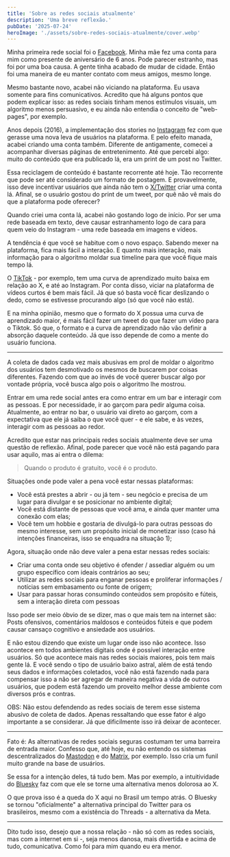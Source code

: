 ```yaml
---
title: 'Sobre as redes sociais atualmente'
description: 'Uma breve reflexão.'
pubDate: '2025-07-24'
heroImage: './assets/sobre-redes-sociais-atualmente/cover.webp'
---
```


Minha primeira rede social foi o [Facebook](https://www.facebook.com/). Minha mãe fez uma conta para mim como presente de aniversário de 6 anos. Pode parecer estranho, mas foi por uma boa causa. A gente tinha acabado de mudar de cidade. Então foi uma maneira de eu manter contato com meus amigos, mesmo longe.

Mesmo bastante novo, acabei não viciando na plataforma. Eu usava somente para fins comunicativos. Acredito que há alguns pontos que podem explicar isso: as redes sociais tinham menos estímulos visuais, um algoritmo menos persuasivo, e eu ainda não entendia o conceito de "web-pages", por exemplo.

Anos depois (2016), a implementação dos stories no [Instagram](https://www.instagram.com/) fez com que gerasse uma nova leva de usuários na plataforma. E pelo efeito manada, acabei criando uma conta também. Diferente de antigamente, comecei a acompanhar diversas páginas de entretenimento. Até que percebi algo: muito do conteúdo que era publicado lá, era um print de um post no Twitter.

Essa reciclagem de conteúdo é bastante recorrente até hoje. Tão recorrente que pode ser até considerado um formato de postagem. E provavelmente, isso deve incentivar usuários que ainda não tem o [X/Twitter](https://www.x.com/) criar uma conta lá. Afinal, se o usuário gostou do print de um tweet, por quê não vê mais do que a plataforma pode oferecer?

Quando criei uma conta lá, acabei não gostando logo de início. Por ser uma rede baseada em texto, deve causar estranhamento logo de cara para quem veio do Instagram - uma rede baseada em imagens e vídeos.

A tendência é que você se habitue com o novo espaço. Sabendo mexer na plataforma, fica mais fácil a interação. E quanto mais interação, mais informação para o algoritmo moldar sua timeline para que você fique mais tempo lá.

O [TikTok](https://tiktok.com/) - por exemplo, tem uma curva de aprendizado muito baixa em relação ao X, e até ao Instagram. Por conta disso, viciar na plataforma de vídeos curtos é bem mais fácil. Já que só basta você ficar deslizando o dedo, como se estivesse procurando algo (só que você não está).

E na minha opinião, mesmo que o formato do X possua uma curva de aprendizado maior, é mais fácil fazer um tweet do que fazer um vídeo para o Tiktok. Só que, o formato e a curva de aprendizado não vão definir a absorção daquele conteúdo. Já que isso depende de como a mente do usuário funciona.

---

A coleta de dados cada vez mais abusivas em prol de moldar o algoritmo dos usuários tem desmotivado os mesmos de buscarem por coisas diferentes. Fazendo com que ao invés de você querer buscar algo por vontade própria, você busca algo pois o algoritmo lhe mostrou.

Entrar em uma rede social antes era como entrar em um bar e interagir com as pessoas. E por necessidade, ir ao garçom para pedir alguma coisa. Atualmente, ao entrar no bar, o usuário vai direto ao garçom, com a expectativa que ele já saiba o que você quer - e ele sabe, e às vezes, interagir com as pessoas ao redor.

Acredito que estar nas principais redes sociais atualmente deve ser uma questão de reflexão. Afinal, pode parecer que você não está pagando para usar aquilo, mas ai entra o dilema:

> Quando o produto é gratuito, você é o produto.

Situações onde pode valer a pena você estar nessas plataformas:
- Você está prestes a abrir - ou já tem - seu negócio e precisa de um lugar para divulgar e se posicionar no ambiente digital;
- Você está distante de pessoas que você ama, e ainda quer manter uma conexão com elas;
- Você tem um hobbie e gostaria de divulgá-lo para outras pessoas do mesmo interesse, sem um propósito inicial de monetizar isso (caso há intenções financeiras, isso se enquadra na situação 1);

Agora, situação onde não deve valer a pena estar nessas redes sociais:
- Criar uma conta onde seu objetivo é ofender / assediar alguém ou um grupo específico com ideais contrários ao seu;
- Utilizar as redes sociais para enganar pessoas e proliferar informações / notícias sem embasamento ou fonte de origem;
- Usar para passar horas consumindo conteúdos sem propósito e fúteis, sem a interação direta com pessoas

Isso pode ser meio óbvio de se dizer, mas o que mais tem na internet são: Posts ofensivos, comentários maldosos e conteúdos fúteis e que podem causar cansaço cognitivo e ansiedade aos usuários.

E não estou dizendo que existe um lugar onde isso não acontece. Isso acontece em todos ambientes digitais onde é possível interação entre usuários. Só que acontece mais nas redes sociais maiores, pois tem mais gente lá. E você sendo o tipo de usuário baixo astral, além de está tendo seus dados e informações coletados, você não está fazendo nada para compensar isso a não ser agregar de maneira negativa a vida de outros usuários, que podem está fazendo um proveito melhor desse ambiente com diversos prós e contras.

OBS: Não estou defendendo as redes sociais de terem esse sistema abusivo de coleta de dados. Apenas ressaltando que esse fator é algo importante a se considerar. Já que dificilmente isso irá deixar de acontecer.

---

Fato é: As alternativas de redes sociais seguras costumam ter uma barreira de entrada maior. Confesso que, até hoje, eu não entendo os sistemas descentralizados do [Mastodon](https://joinmastodon.org/pt-BR) e do [Matrix](https://matrix.org/), por exemplo. Isso cria um funil muito grande na base de usuários.

Se essa for a intenção deles, tá tudo bem. Mas por exemplo, a intuitividade do [Bluesky](https://bsky.app/) faz com que ele se torne uma alternativa menos dolorosa ao X.

O que prova isso é a queda do X aqui no Brasil um tempo atrás. O Bluesky se tornou "oficialmente" a alternativa principal do Twitter para os brasileiros, mesmo com a existência do Threads - a alternativa da Meta.

---

Dito tudo isso, desejo que a nossa relação - não só com as redes sociais, mas com a internet em si -, seja menos danosa, mais divertida e acima de tudo, comunicativa. Como foi para mim quando eu era menor.